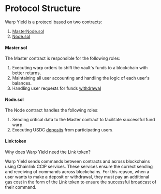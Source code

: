 # Protocol Structure

Warp Yield is a protocol based on two contracts:

1. [MasterNode.sol](https://github.com/ddrr1337/warp_aave/blob/main/contracts/MasterNode.sol)
2. [Node.sol](https://github.com/ddrr1337/warp_aave/blob/main/contracts/Node.sol)

#### Master.sol

The Master contract is responsible for the following roles:

1. Executing warp orders to shift the vault's funds to a blockchain with better returns.
2. Maintaining all user accounting and handling the logic of each user's balances.
3. Handling user requests for funds [withdrawal](/docs/masterContractRoles/withdraw)

#### Node.sol

The Node contract handles the following roles:

1. Sending critical data to the Master contract to facilitate successful fund warp.
2. Executing USDC [deposits](/docs/nodeContractRoles/deposits) from participating users.  

#### Link token

Why does Warp Yield need the Link token?  

Warp Yield sends commands between contracts and across blockchains using Chainlink CCIP services. These services ensure the correct sending and receiving of commands across blockchains. For this reason, when a user wants to make a deposit or withdrawal, they must pay an additional gas cost in the form of the Link token to ensure the successful broadcast of their command.

 


